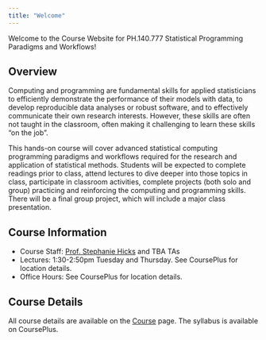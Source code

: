```yaml
---
title: "Welcome"
---
```


Welcome to the Course Website for PH.140.777 Statistical Programming Paradigms and Workflows!

## Overview 

Computing and programming are fundamental skills for applied statisticians to efficiently demonstrate the performance of their models with data, to develop reproducible data analyses or robust software, and to effectively communicate their own research interests. However, these skills are often not taught in the classroom, often making it challenging to learn these skills "on the job". 

This hands-on course will cover advanced statistical computing programming paradigms and workflows required for the research and application of statistical methods. Students will be expected to complete readings prior to class, attend lectures to dive deeper into those topics in class, participate in classroom activities, complete projects (both solo and group) practicing and reinforcing the computing and programming skills. There will be a final group project, which will include a major class presentation. 

## Course Information

- Course Staff: [Prof. Stephanie Hicks](https://www.stephaniehicks.com) and TBA TAs
- Lectures: 1:30-2:50pm Tuesday and Thursday. See CoursePlus for location details.
- Office Hours: See CoursePlus for location details.

## Course Details

All course details are available on the [Course](lectures.qmd) page. The syllabus is available on CoursePlus. 